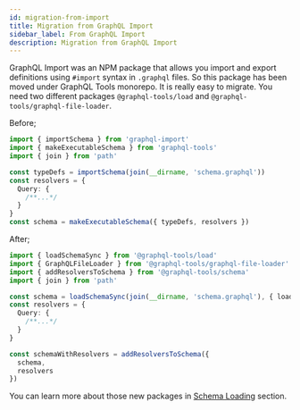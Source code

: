 ```yaml
---
id: migration-from-import
title: Migration from GraphQL Import
sidebar_label: From GraphQL Import
description: Migration from GraphQL Import
---
```


GraphQL Import was an NPM package that allows you import and export definitions using `#import` syntax in `.graphql` files. So this package has been moved under GraphQL Tools monorepo. It is really easy to migrate. You need two different packages `@graphql-tools/load` and `@graphql-tools/graphql-file-loader`.

Before;

```ts
import { importSchema } from 'graphql-import'
import { makeExecutableSchema } from 'graphql-tools'
import { join } from 'path'

const typeDefs = importSchema(join(__dirname, 'schema.graphql'))
const resolvers = {
  Query: {
    /**...*/
  }
}
const schema = makeExecutableSchema({ typeDefs, resolvers })
```

After;

```ts
import { loadSchemaSync } from '@graphql-tools/load'
import { GraphQLFileLoader } from '@graphql-tools/graphql-file-loader'
import { addResolversToSchema } from '@graphql-tools/schema'
import { join } from 'path'

const schema = loadSchemaSync(join(__dirname, 'schema.graphql'), { loaders: [new GraphQLFileLoader()] })
const resolvers = {
  Query: {
    /**...*/
  }
}

const schemaWithResolvers = addResolversToSchema({
  schema,
  resolvers
})
```

You can learn more about those new packages in [Schema Loading](/docs/schema-loading) section.

